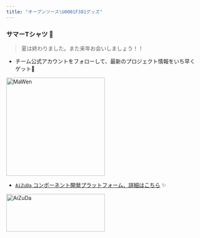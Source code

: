 ```yaml
---
title: "オープンソース\U0001F381グッズ"
---
```


### サマーTシャツ 👕

> 夏は終わりました。また来年お会いしましょう！！

- チーム公式アカウントをフォローして、最新のプロジェクト情報をいち早くゲット🎉
<p class="demo">
    <img src="https://foruda.gitee.com/images/1726792914821169815/cd12efc3_12260.png" width="260" height="260" alt="MaWen"/>
</p>

- <a href="https://aizuda.com?from=mp" target="_blank">`AiZuDa` コンポーネント開発プラットフォーム、詳細はこちら</a> ✨

<p class="demo">
    <a href="https://aizuda.com?from=mp" target="_blank">
        <img src="/images/content/azd01.png" width="260" height="100" alt="AiZuDa"/>
    </a>
</p>

